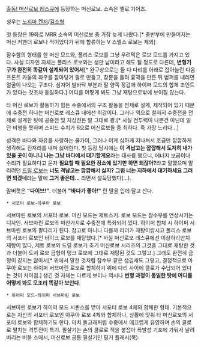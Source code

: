 [[출동! 머신로보 레스큐]]에 등장하는 머신로보. 소속은 옐로 기어즈.

성우는 [[노지마 켄지]]/[[김소형]]

첫 등장은 19화로 MRR 소속의 머신로보 중 가장 늦게 나왔다.[* 중반부에 만들어지는 머신 커맨더 로보나 적이었다가 뒤에 합류하는 V 스텔스 로보는 제외]

잠수함의 형태를 한 머신 모드와, 폴리스 로보를 그냥 우려먹은 로보 모드를 가지고 있다. 사실 디자인 자체는 폴리스 로보와는 생판 남이라고 해도 될 정도로 다른데, '''변형기구가 완전히 똑같이 설계되어 있어서'''[* 완구상으로는 둘 다 다리를 아래로 잡아늘린 다음 프론트 카울의 좌우를 잡아당겨 팔로 만들고, 창문을 돌려 흉곽을 만든 뒤 범퍼를 내리면 얼굴이 나오는 구조다. 심지어 발바닥 부분과 팔 양쪽 장갑에 하이퍼 모드의 합체 조인트가 있다는 것조차 동일하다.] 어디를 어떻게 봐도 그냥 재탕으로밖에 보이질 않는다.

타 머신 로보가 활동하기 힘든 수중에서의 구조 활동을 전제로 설계, 제작되어 있기 때문에 수중전 하나는 머신로보 레스큐 내에선 최강이다. 그러나 역으로 철저히 수중전을 전제로 설계한 탓에 공중전 및 지상전은 말 그대로 꽝.[* 사실 전투력이 나쁜건 아닌데 일단 비행을 못하며 스피드 수치가 6으로 머신로보들 중 최하다. 즉 가장 느리다...]

성격은 바다와 자유를 사랑하는 쿨가이, 그러나 이게 심하게 지나쳐서 조금만 깝깝하게 생각해도 진저리를 내며 싫어한다. 첫 등장 당시에는 '''이 격납고는 깝깝해서 도저히 내가 있을 곳이 아니니 나는 그냥 바다에서 대기할게요'''라는 대사를 했으니, 에너지 보급이나 수리가 필요하다고 묻자 '''필요할 때 필요한 장소에 있기만 하면 되잖아?'''라고 말했으며 말리려던 [[드릴 로보]]는 '''너도 격납고는 깝깝해서 싫지? 그럼 너는 지하에서 대기하세요 그러면 되겠네'''라는 말에 '''그거 좋은데...''' 라면서 설득당했다(...).

말버릇은 '''"다이브!"'''. 더불어 '''"바다가 좋아!"''' 란 말을 입에 달고 산다.

 * 서포터 로보-아쿠아 로보

서브마린 로보의 서포터 로보. 머신 모드는 제트스키. 로보 모드는 잠수부를 연상시키는 디자인. 서브마린 로보와 마찬가지로 수중전에 특화되어 있다. 하이퍼 합체 시 하이퍼 서브마린 로보의 팔다리가 된다. 참고로 아니나 다를까 리더가 재탕이랍시고 폴리스 로보의 서포터 로보인 바이크 로보를 재탕했다.[* 사실 머신로보 레스큐에선 이상하리만치 재탕이 많다, 제트 로보와 드릴 로보가 초기 머신로보 시리즈의 그것을 그대로 재탕한 것과 더불어 도저 로보 금형이 탱크 로보에 그대로 재탕된 것도 그렇고.] 그래도 완전히 금형이 같지는 않아서[* 위에서 말한 것처럼 잠수부 같은 생김새도 그렇고, 결정적으로 아쿠아 로보는 하이퍼 서브마린 로보로 합체하기 위에 다리 사이에 클로가 수납되어 있다는 것이 차이점.] 생긴 것 자체는 다르게 보이나 역시나 '''변형 과정이 동일한 탓에 어디를 어떻게 봐도 모조리 똑같아 보인다'''.

 * 하이퍼 모드-하이퍼 서브마린 로보
{{{#!html
<iframe width="420" height="315" src="https://www.youtube.com/embed/1JrTADB3Thw" frameborder="0" allowfullscreen></iframe>
}}}

서브마린 로보가 하이퍼 모드 시퀸스를 받아 서포터 로보 4체와 합체한 형태. 기본적으로는 자신의 서포터 로보인 아쿠아 로보 4체와 합체하나, 상황에 맞춰 타 머신로보의 서포터 로보와 합체하기도 한다. 마치 돌고래처럼 수중에서 매끄럽게 유영하며 손의 클로로 펼치는 격투전이 특기. 필살기는 손의 클로로 적을 붙잡아 폭발성 기포에 가둬서 날려버리는 버블 스매시, 머신로보 공통 필살기인 핑거 플래시(묵).
